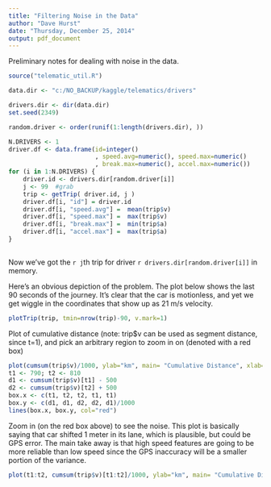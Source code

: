 ```yaml
---
title: "Filtering Noise in the Data"
author: "Dave Hurst"
date: "Thursday, December 25, 2014"
output: pdf_document
---
```


Preliminary notes for dealing with noise in the data.

```r
source("telematic_util.R")

data.dir <- "c:/NO_BACKUP/kaggle/telematics/drivers"

drivers.dir <- dir(data.dir)
set.seed(2349)

random.driver <- order(runif(1:length(drivers.dir), ))

N.DRIVERS <- 1
driver.df <- data.frame(id=integer()
                        , speed.avg=numeric(), speed.max=numeric()
                        , break.max=numeric(), accel.max=numeric())
for (i in 1:N.DRIVERS) {
    driver.id <- drivers.dir[random.driver[i]]
    j <- 99  #grab
    trip <- getTrip( driver.id, j )
    driver.df[i, "id"] = driver.id
    driver.df[i, "speed.avg"] =  mean(trip$v)
    driver.df[i, "speed.max"] =  max(trip$v)
    driver.df[i, "break.max"] =  min(trip$a)
    driver.df[i, "accel.max"] =  max(trip$a)
}    
    
```
Now we've got the `r j`th trip for driver `r drivers.dir[random.driver[i]]` in memory. 

Here's an obvious depiction of the problem.  The plot below shows the last 90 seconds of the journey.  It's clear that the car is motionless, and yet we get wiggle in the coordinates that show up as 21 m/s velocity.

```r
plotTrip(trip, tmin=nrow(trip)-90, v.mark=1)
```

Plot of cumulative distance (note: trip$v can be used as segment distance, since t=1), and pick an arbitrary region to zoom in on (denoted with a red box)

```r
plot(cumsum(trip$v)/1000, ylab="km", main= "Cumulative Distance", xlab="seconds", type="l")
t1 <- 790; t2 <- 810
d1 <- cumsum(trip$v)[t1] - 500 
d2 <- cumsum(trip$v)[t2] + 500
box.x <- c(t1, t2, t2, t1, t1)
box.y <- c(d1, d1, d2, d2, d1)/1000
lines(box.x, box.y, col="red")
```   

Zoom in (on the red box above) to see the noise.  This plot is basically saying that car shifted 1 meter in its lane, which is plausible, but could be GPS error.  The main take away is that high speed features are going to be more reliable than low speed since the GPS inaccuracy will be a smaller portion of the variance.
```r
plot(t1:t2, cumsum(trip$v)[t1:t2]/1000, ylab="km", main= "Cumulative Distance", xlab="seconds",type="l")
```


